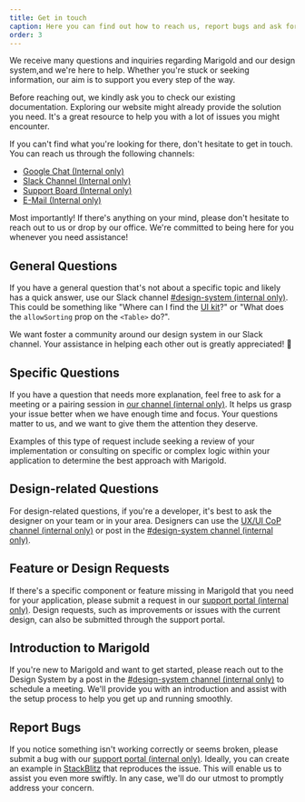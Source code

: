 ```yaml
---
title: Get in touch
caption: Here you can find out how to reach us, report bugs and ask for support!
order: 3
---
```


We receive many questions and inquiries regarding Marigold and our design system,and we're here to help. Whether you're stuck or seeking information, our aim is to support you every step of the way.

Before reaching out, we kindly ask you to check our existing documentation. Exploring our website might already provide the solution you need. It's a great resource to help you with a lot of issues you might encounter.

If you can't find what you're looking for there, don't hesitate to get in touch. You can reach us through the following channels:

- [Google Chat (Internal only)](https://chat.google.com/room/AAAA5bTFfN0?cls=8)
- [Slack Channel (Internal only)](https://reservix.slack.com/archives/C02727BNZ3J)
- [Support Board (Internal only)](https://reservix.atlassian.net/servicedesk/customer/portal/77)
- [E-Mail (Internal only)](mailto:design-system-dev@reservix.de)

<SectionMessage variant="info">
  <SectionMessage.Title>Most importantly!</SectionMessage.Title>
  <SectionMessage.Content>
    If there's anything on your mind, please don't hesitate to reach out to us
    or drop by our office. We're committed to being here for you whenever you
    need assistance!
  </SectionMessage.Content>
</SectionMessage>

## General Questions

If you have a general question that's not about a specific topic and likely has a quick answer, use our Slack channel [#design-system (internal only)](https://reservix.slack.com/archives/C02727BNZ3J). This could be something like "Where can I find the [UI kit](https://www.figma.com/design/NbTUW9zk15nN8idlfsEttS/%F0%9F%8C%BC-Marigold-CORE?node-id=1618%3A14089&t=XeVjosBqiOPFslb9-1)?" or "What does the `allowSorting` prop on the `<Table>` do?".

We want foster a community around our design system in our Slack channel. Your assistance in helping each other out is greatly appreciated! 🙂

## Specific Questions

If you have a question that needs more explanation, feel free to ask for a meeting or a pairing session in [our channel (internal only)](https://reservix.slack.com/archives/C02727BNZ3J). It helps us grasp your issue better when we have enough time and focus. Your questions matter to us, and we want to give them the attention they deserve.

Examples of this type of request include seeking a review of your implementation or consulting on specific or complex logic within your application to determine the best approach with Marigold.

## Design-related Questions

For design-related questions, if you're a developer, it's best to ask the designer on your team or in your area. Designers can use the [UX/UI CoP channel (internal only)](https://reservix.slack.com/archives/CC1KW68KZ) or post in the [#design-system channel (internal only)](https://reservix.slack.com/archives/C02727BNZ3J).

## Feature or Design Requests

If there's a specific component or feature missing in Marigold that you need for your application, please submit a request in our [support portal (internal only)](https://reservix.atlassian.net/servicedesk/customer/portal/77). Design requests, such as improvements or issues with the current design, can also be submitted through the support portal.

## Introduction to Marigold

If you're new to Marigold and want to get started, please reach out to the Design System by a post in the [#design-system channel (internal only)](https://reservix.slack.com/archives/C02727BNZ3J) to schedule a meeting. We'll provide you with an introduction and assist with the setup process to help you get up and running smoothly.

## Report Bugs

If you notice something isn't working correctly or seems broken, please submit a bug with our [support portal (internal only)](https://reservix.atlassian.net/servicedesk/customer/portal/77). Ideally, you can create an example in [StackBlitz](https://stackblitz.com/github/marigold-ui/starter) that reproduces the issue. This will enable us to assist you even more swiftly. In any case, we'll do our utmost to promptly address your concern.
